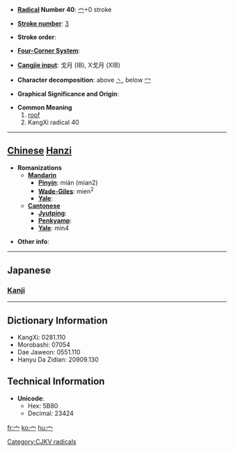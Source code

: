 * '''[[Wiktionary:Chinese radical index| Radical]] Number 40''': [[Wiktionary:Chinese radical index 宀|宀]]+0 stroke

* '''[[Wiktionary:Chinese total strokes index|Stroke number]]''': [[Wiktionary:Chinese total strokes index 3|3]]

* '''Stroke order''': 

* '''[[Wiktionary:Chinese four corner index|Four-Corner System]]''': 

* '''[[Wiktionary:Chinese Cangjie index|Cangjie input]]''': 戈月 (IB), X戈月 (XIB)

* '''Character decomposition''': above [[丶]], below [[冖]]

* '''Graphical Significance and Origin''': 

* '''Common Meaning'''
*#[[roof]]
*# KangXi radical 40


----

== [[Chinese]] [[Hanzi]] ==

* '''Romanizations'''
** '''[[Mandarin]]'''
*** '''[[Pinyin]]''': mián (mian2)
*** '''[[Wade-Giles]]''': mien<sup>2</sup>
*** '''[[Yale]]''': 
** '''[[Cantonese]]'''
*** '''[[Jyutping]]''':
*** '''[[Penkyamp]]''': 
*** '''[[Yale]]''': min4

* '''Other info''': 

----

==Japanese==
===[[Kanji]]===
{{kanji|on readings=[[べん]] (ben), [[めん]] (men)
|kun readings=[[やね]] (yane), [[いえ]] (ie)
|rs=宀00宀}}

----

== Dictionary Information ==

* KangXi: 0281.110
* Morobashi: 07054
* Dae Jaweon: 0551.110
* Hanyu Da Zidian: 20909.130

== Technical Information ==

* '''Unicode''':
** Hex: 5B80
** Decimal: 23424

[[Category:CJKV radicals]]

[[fr:宀]]
[[ko:宀]]
[[hu:宀]]